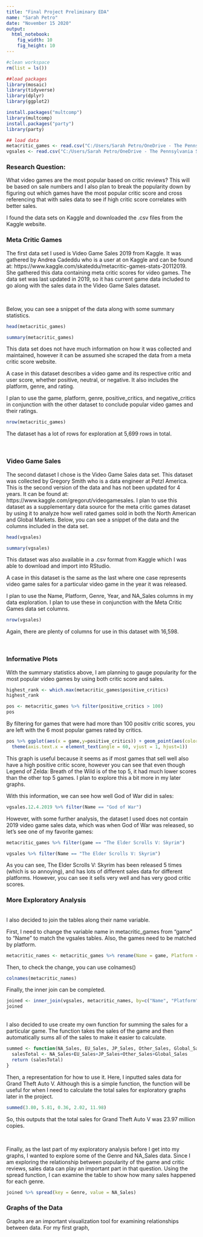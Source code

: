 ```yaml
---
title: "Final Project Preliminary EDA"
name: "Sarah Petro"
date: "November 15 2020"
output: 
  html_notebook: 
    fig_width: 10
    fig_height: 10
---
```

```r
#clean workspace
rm(list = ls())
```
```r
##load packages
library(mosaic)
library(tidyverse)
library(dplyr)
library(ggplot2)
```
```r
install.packages("multcomp")
library(multcomp)
install.packages("party")
library(party)
```



```r
## load data
metacritic_games <- read.csv("C:/Users/Sarah Petro/OneDrive - The Pennsylvania State University/FinalProject_Stat184/metacritic_games.csv")
vgsales <- read.csv("C:/Users/Sarah Petro/OneDrive - The Pennsylvania State University/FinalProject_Stat184/videogamesales/vgsales.csv")
```

### Research Question: 

What video games are the most popular based on critic reviews? This will be based on sale numbers and I also plan to break the popularity down by figuring out which games have the most popular critic score and cross referencing that with sales data to see if high critic score correlates with better sales.

I found the data sets on Kaggle and downloaded the .csv files from the Kaggle website.


### Meta Critic Games
The first data set I used is Video Game Sales 2019 from Kaggle. It was gathered by Andrea Cadeddu who is a user at on Kaggle and can be found at: https://www.kaggle.com/skateddu/metacritic-games-stats-20112019. She gathered this data containing meta critic scores for video games. The data set was last updated in 2019, so it has current game data included to go along with the sales data in the Video Game Sales dataset.

<br>

Below, you can see a snippet of the data along with some summary statistics. 
```r
head(metacritic_games)
```
```r
summary(metacritic_games)
```
This data set does not have much information on how it was collected and maintained, however it can be assumed she scraped the data from a meta critic score website.

A case in this dataset describes a video game and its respective critic and user score, whether positive, neutral, or negative. It also includes the platform, genre, and rating.

I plan to use the game, platform, genre, positive_critics, and negative_critics in conjunction with the other dataset to conclude popular video games and their ratings.

```r
nrow(metacritic_games)
```
The dataset has a lot of rows for exploration at 5,699 rows in total.

<br>

### Video Game Sales
The second dataset I chose is the Video Game Sales data set. This dataset was collected by Gregory Smith who is a data engineer at Petzl America. This is the second version of the data and has not been updated for 4 years. It can be found at: https://www.kaggle.com/gregorut/videogamesales.
I plan to use this dataset as a supplementary data source for the meta critic games dataset by using it to analyze how well rated games sold in both the North American and Global Markets.
Below, you can see a snippet of the data and the columns included in the data set.
```r
head(vgsales)
```
```r
summary(vgsales)
```
This dataset was also available in a .csv format from Kaggle which I was able to download and import into RStudio.

A case in this dataset is the same as the last where one case represents video game sales for a particular video game in the year it was released.

I plan to use the Name, Platform, Genre, Year, and NA_Sales columns in my data exploration. I plan to use these in conjunction with the Meta Critic Games data set columns.

```r
nrow(vgsales)
```
Again, there are plenty of columns for use in this dataset with 16,598.

<br> 

### Informative Plots
With the summary statistics above, I am planning to gauge popularity for the most popular video games by using both critic score and sales.



```r
highest_rank <- which.max(metacritic_games$positive_critics)
highest_rank
```
```r
pos <- metacritic_games %>% filter(positive_critics > 100)
pos
```
By filtering for games that were had more than 100 positiv critic scores, you are left with the 6 most popular games rated by critics.

```r
pos %>% ggplot(aes(x = game,y=positive_critics)) + geom_point(aes(color=game)) +
  theme(axis.text.x = element_text(angle = 60, vjust = 1, hjust=1))
```
This graph is useful because it seems as if most games that sell well also have a high positive critic score, however you can see that even though Legend of Zelda: Breath of the Wild is of the top 5, it had much lower scores than the other top 5 games. I plan to explore this a bit more in my later graphs.

With this information, we can see how well God of War did in sales:
```r
vgsales.12.4.2019 %>% filter(Name == "God of War")
```
However, with some further analysis, the dataset I used does not contain 2019 video game sales data, which was when God of War was released, so let's see one of my favorite games:

```r
metacritic_games %>% filter(game == "The Elder Scrolls V: Skyrim")
```


```r
vgsales %>% filter(Name == "The Elder Scrolls V: Skyrim")
```

As you can see, The Elder Scrolls V: Skyrim has been released 5 times (which is so annoying), and has lots of different sales data for different platforms. However, you can see it sells very well and has very good critic scores.

### More Exploratory Analysis
<br>
I also decided to join the tables along their name variable.

First, I need to change the variable name in metacritic_games from "game" to "Name" to match the vgsales tables. Also, the games need to be matched by platform.
```r
metacritic_names <- metacritic_games %>% rename(Name = game, Platform = platform)
```



Then, to check the change, you can use colnames()

```r
colnames(metacritic_names)
```

Finally, the inner join can be completed.

```r
joined <- inner_join(vgsales, metacritic_names, by=c("Name", "Platform"))
joined
```
<br>
I also decided to use create my own function for summing the sales for a particular game. The function takes the sales of the game and then automatically sums all of the sales to make it easier to calculate.

```r
summed <- function(NA_Sales, EU_Sales, JP_Sales, Other_Sales, Global_Sales) {
  salesTotal <- NA_Sales+EU_Sales+JP_Sales+Other_Sales+Global_Sales
  return (salesTotal)
}
```

Then, a representation for how to use it. Here, I inputted sales data for Grand Theft Auto V. Although this is a simple function, the function will be useful for when I need to calculate the total sales for exploratory graphs later in the project.

```r
summed(3.80, 5.81, 0.36, 2.02, 11.98)
```
So, this outputs that the total sales for Grand Theft Auto V was 23.97 million copies.

<br>

Finally, as the last part of my exploratory analysis before I get into my graphs, I wanted to explore some of the Genre and NA_Sales data. Since I am exploring the relationship between popularity of the game and critic reviews, sales data can play an important part in that question. Using the spread function, I can examine the table to show how many sales happened for each genre.
```r
joined %>% spread(key = Genre, value = NA_Sales)
```

### Graphs of the Data

Graphs are an important visualization tool for examining relationships between data. For my first graph,




